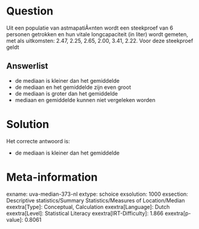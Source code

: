 Question
========

Uit een populatie van astmapatiÃ«nten wordt een steekproef van 6
personen getrokken en hun vitale longcapaciteit (in liter) wordt
gemeten, met als uitkomsten: 2.47, 2.25, 2.65, 2.00, 3.41, 2.22. Voor
deze steekproef geldt


Answerlist
----------

* de mediaan is kleiner dan het gemiddelde
* de mediaan en het gemiddelde zijn even groot
* de mediaan is groter dan het gemiddelde
* mediaan en gemiddelde kunnen niet vergeleken worden

Solution
========

Het correcte antwoord is: 

* de mediaan is kleiner dan het gemiddelde

Meta-information
================
exname: uva-median-373-nl
extype: schoice
exsolution: 1000
exsection: Descriptive statistics/Summary Statistics/Measures of Location/Median
exextra[Type]: Conceptual, Calculation
exextra[Language]: Dutch
exextra[Level]: Statistical Literacy
exextra[IRT-Difficulty]: 1.866
exextra[p-value]: 0.8061
